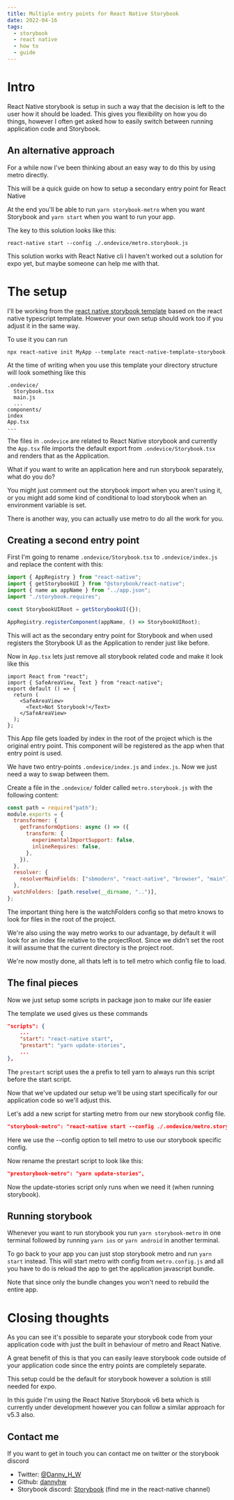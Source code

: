 ```yaml
---
title: Multiple entry points for React Native Storybook
date: 2022-04-16
tags:
  - storybook
  - react native
  - how to
  - guide
---
```


# Intro

React Native storybook is setup in such a way that the decision is left to the user how it should be loaded. This gives you flexibility on how you do things, however I often get asked how to easily switch between running application code and Storybook. 

## An alternative approach

For a while now I've been thinking about an easy way to do this by using metro directly.

This will be a quick guide on how to setup a secondary entry point for React Native

At the end you'll be able to run `yarn storybook-metro` when you want Storybook and `yarn start` when you want to run your app.

The key to this solution looks like this:

```
react-native start --config ./.ondevice/metro.storybook.js
```

This solution works with React Native cli I haven't worked out a solution for expo yet, but maybe someone can help me with that.

# The setup
I'll be working from the [react native storybook template](https://github.com/dannyhw/react-native-template-storybook) based on the react native typescript template. However your own setup should work too if you adjust it in the same way.

To use it you can run

```console
npx react-native init MyApp --template react-native-template-storybook
```

At the time of writing when you use this template your directory structure will look something like this

```
.ondevice/
  Storybook.tsx
  main.js
  ...
components/
index
App.tsx
...
```

The files in `.ondevice` are related to React Native storybook and currently the `App.tsx` file imports the default export from `.ondevice/Storybook.tsx` and renders that as the Application.

What if you want to write an application here and run storybook separately, what do you do?

You might just comment out the storybook import when you aren't using it, or you might add some kind of conditional to load storybook when an environment variable is set. 

There is another way, you can actually use metro to do all the work for you.

## Creating a second entry point
First I'm going to rename `.ondevice/Storybook.tsx` to `.ondevice/index.js` and replace the content with this:

```js
import { AppRegistry } from "react-native";
import { getStorybookUI } from "@storybook/react-native";
import { name as appName } from "../app.json";
import "./storybook.requires";

const StorybookUIRoot = getStorybookUI({});

AppRegistry.registerComponent(appName, () => StorybookUIRoot);
```

This will act as the secondary entry point for Storybook and when used registers the Storybook UI as the Application to render just like before.

Now in `App.tsx` lets just remove all storybook related code and make it look like this

```tsx
import React from "react";
import { SafeAreaView, Text } from "react-native";
export default () => {
  return (
    <SafeAreaView>
      <Text>Not Storybook!</Text>
    </SafeAreaView>
  );
};
```

This App file gets loaded by index in the root of the project which is the original entry point. This component will be registered as the app when that entry point is used.

We have two entry-points `.ondevice/index.js` and `index.js`. Now we just need a way to swap between them.

Create a file in the `.ondevice/` folder called `metro.storybook.js` with the following content:

```js
const path = require("path");
module.exports = {
  transformer: {
    getTransformOptions: async () => ({
      transform: {
        experimentalImportSupport: false,
        inlineRequires: false,
      },
    }),
  },
  resolver: {
    resolverMainFields: ["sbmodern", "react-native", "browser", "main"],
  },
  watchFolders: [path.resolve(__dirname, "..")],
};
```

The important thing here is the watchFolders config so that metro knows to look for files in the root of the project.

We're also using the way metro works to our advantage, by default it will look for an index file relative to the projectRoot. Since we didn't set the root it will assume that the current directory is the project root.

We're now mostly done, all thats left is to tell metro which config file to load.

## The final pieces

Now we just setup some scripts in package json to make our life easier

The template we used gives us these commands

```json
"scripts": {
	...
    "start": "react-native start",
    "prestart": "yarn update-stories",
    ...
},
```

The `prestart` script uses the a prefix to tell yarn to always run this script before the start script.

Now that we've updated our setup we'll be using start specifically for our application code so we'll adjust this.

Let's add a new script for starting metro from our new storybook config file.

```json
"storybook-metro": "react-native start --config ./.ondevice/metro.storybook.js",
```

Here we use the --config option to tell metro to use our storybook specific config.

Now rename the prestart script to look like this:

```json
"prestorybook-metro": "yarn update-stories",
```

Now the update-stories script only runs when we need it (when running storybook).

## Running storybook

Whenever you want to run storybook you run `yarn storybook-metro` in one terminal followed by running `yarn ios` or `yarn android` in another terminal.

To go back to your app you can just stop storybook metro and run `yarn start` instead. This will start metro with config from `metro.config.js` and all you have to do is reload the app to get the application javascript bundle.

Note that since only the bundle changes you won't need to rebuild the entire app.

# Closing thoughts

As you can see it's possible to separate your storybook code from your application code with just the built in behaviour of metro and React Native.

A great benefit of this is that you can easily leave storybook code outside of your application code since the entry points are completely separate.

This setup could be the default for storybook however a solution is still needed for expo.

In this guide I'm using the React Native Storybook v6 beta which is currently under development however you can follow a similar approach for v5.3 also.

## Contact me

If you want to get in touch you can contact me on twitter or the storybook discord

- Twitter: [@Danny_H_W](https://twitter.com/Danny_H_W)
- Github: [dannyhw](https://github.com/dannyhw)
- Storybook discord: [Storybook](https://discord.gg/sMFvFsG) (find me in the react-native channel)
